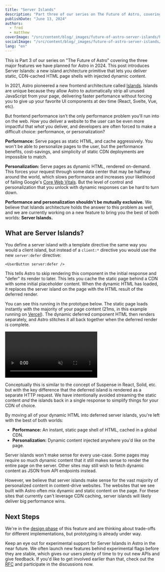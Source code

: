 ```yaml
---
title: "Server Islands"
description: "Part three of our series on The Future of Astro, covering a new island architecture pattern for dynamic content rendered inside of fast, CDN-cached static pages."
publishDate: "June 13, 2024"
authors:
  - fred
  - matthew
coverImage: "/src/content/blog/_images/future-of-astro-server-islands/header-astro-server-islands.webp"
socialImage: "/src/content/blog/_images/future-of-astro-server-islands/og-astro-server-islands.jpg"
lang: "en"
---
```



<BlogSummary>
  This is Part 3 of our series on "The Future of Astro" covering the three major features we have planned for Astro in 2024. This post introduces Server Islands: a new island architecture primitive that lets you deliver static, CDN-cached HTML page shells with injected dynamic content.
</BlogSummary>

In 2021, Astro pioneered a new frontend architecture called [Islands](https://docs.astro.build/en/concepts/islands/). Islands are unique because they allow Astro to automatically strip all unused JavaScript from your page, delivering faster perfomance without forcing you to give up your favorite UI components at dev time (React, Svelte, Vue, etc). 

But frontend performance isn't the only performance problem you'll run into on the web. *How* you deliver a website to the user can be even more impactful that *what* you deliver, and developers are often forced to make a difficult choice: performance, or personalization?

**Performance:** Serve pages as static HTML, and cache aggressively. You won't be able to personalize pages to the user, but the performance benefits, cost-savings, and simplicity of static CDN deployments are impossible to match.

**Personalization:** Serve pages as dynamic HTML, rendered on-demand. This forces your request through some data center that may be halfway around the world, which slows performance and increases your likelihood of failing Google's [Core Web Vitals](https://web.dev/articles/vitals). But the level of control and personalization that you unlock with dynamic responses can be hard to turn down.

**Performance and personalization shouldn't be mutually exclusive.** We believe that Islands architecture holds the answer to this problem as well, and we are currently working on a new feature to bring you the best of both worlds: **Server Islands.**

## What are Server Islands?


You define a server island with a template directive the same way you would a client island, but instead of a `client:*` directive you would use the new `server:defer` directive:

```astro
<UserButton server:defer />
```

This tells Astro to skip rendering this component in the initial response and "defer" its render to later. This lets you cache the static page behind a CDN with some initial placeholder content. When the dynamic HTML has loaded, it replaces the server island on the page with the HTML result of the deferred render.

You can see this running in the prototype below. The static page loads instantly with the majority of your page content (21ms, in this example running on [Vercel](https://vercel.com/)). The dynamic deferred component HTML then renders separately, and Astro stitches it all back together when the deferred render is complete.

<video autoplay loop muted playsinline>
	<source src="/assets/blog/future-of-astro/ServerDefer.mp4" type="video/mp4" />
	Sorry, your browser doesn't support embedded videos.
</video>

Conceptually this is similar to the concept of Suspense in React, Solid, etc. but with the key difference that the deferred island is rendered as a separate HTTP request. We have intentionally avoided streaming the static content *and* the islands back in a single response to simplify things for your CDN of choice.

<BlogContentImage src={islandDiag} alt="A diagram showing the server island population parts of the page from the server." />

By moving all of your dynamic HTML into deferred server islands, you're left with the best of both worlds: 
- **Performance:** An instant, static page shell of HTML, cached in a global CDN.
- **Personalization:** Dynamic content injected anywhere you'd like on the page.

Server islands won't make sense for every use-case. Some pages may require so much dynamic content that it still makes sense to render the entire page on the server. Other sites may still wish to fetch dynamic content as JSON from API endpoints instead. 

However, we believe that server islands make sense for the vast majority of personalized content in content-drive websites. The websites that we see built with Astro often mix dynamic and static content on the page. For these sites that currently can't leverage CDN caching, server islands will likely deliver big performance wins.

## Next Steps

We're in the [design phase](https://github.com/withastro/roadmap/issues/945) of this feature and are thinking about trade-offs for different implementations, but prototyping is already under way.

Keep an eye out for experimental support for Server Islands in Astro in the near future. We often launch new features behind experimental flags before they are stable, which gives our users plenty of time to try out new APIs and give feedback. If you'd like to get involved earlier than that, check out the [RFC](https://github.com/withastro/roadmap/issues/945) and participate in the discussions now.